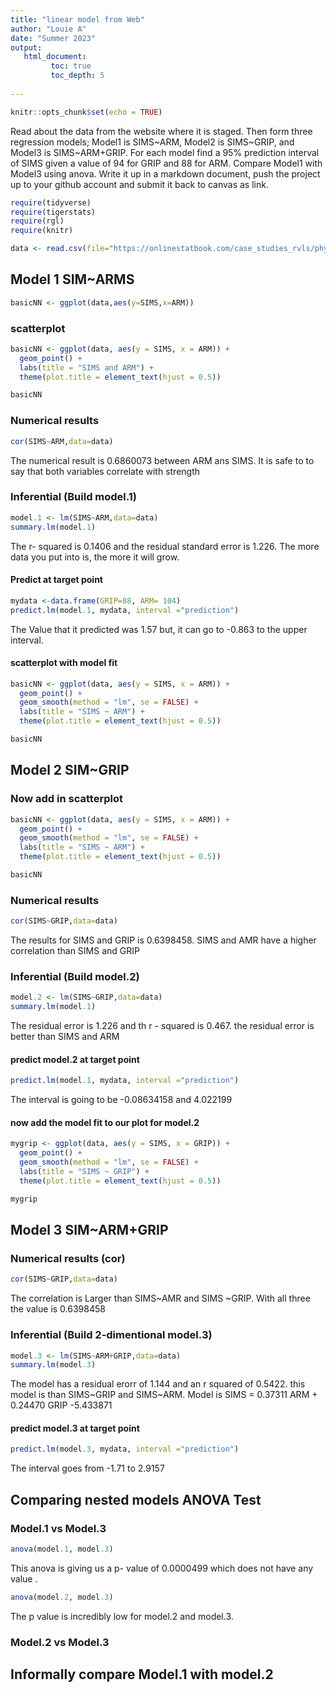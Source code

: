 ```yaml
---
title: "linear model from Web"
author: "Louie A"
date: "Summer 2023"
output:
   html_document:
         toc: true
         toc_depth: 5
        
---
```


```r
knitr::opts_chunk$set(echo = TRUE)
```

Read about the data from the website where it is staged.  Then form three regression models; Model1 is SIMS~ARM, Model2 is SIMS~GRIP, and Model3 is SIMS~ARM+GRIP. For each model find a 95% prediction interval of SIMS given a value of 94  for GRIP and 88 for ARM. Compare Model1 with Model3 using anova. Write it up in a markdown document, push the project up to your github account and submit it back to canvas as link. 

 


```r
require(tidyverse)
require(tigerstats)
require(rgl)
require(knitr)

```

```r
data <- read.csv(file="https://onlinestatbook.com/case_studies_rvls/physical_strength/data.txt",sep="",header=TRUE)  

```

## Model 1 SIM~ARMS

```r
basicNN <- ggplot(data,aes(y=SIMS,x=ARM))
```



### scatterplot


```r
basicNN <- ggplot(data, aes(y = SIMS, x = ARM)) +
  geom_point() +
  labs(title = "SIMS and ARM") +
  theme(plot.title = element_text(hjust = 0.5))

basicNN
```







### Numerical results

```r
cor(SIMS~ARM,data=data)
```
The numerical result is 0.6860073 between ARM ans SIMS. It is safe to to say that both variables correlate with strength 



### Inferential  (Build model.1)

```r
model.1 <- lm(SIMS~ARM,data=data)
summary.lm(model.1)
```

The r- squared is 0.1406 and the residual standard error is 1.226. The more data you put into is, the more it will grow.


#### Predict at target point
```r
mydata <-data.frame(GRIP=88, ARM= 104)
predict.lm(model.1, mydata, interval ="prediction")
```
The Value that it predicted was 1.57 but, it can go to -0.863 to the upper interval.

#### scatterplot with model fit
  
```r
basicNN <- ggplot(data, aes(y = SIMS, x = ARM)) +
  geom_point() +
  geom_smooth(method = "lm", se = FALSE) +
  labs(title = "SIMS ~ ARM") +
  theme(plot.title = element_text(hjust = 0.5))

basicNN

```
  
  
  
  
  
  
  
  

## Model 2 SIM~GRIP




### Now add in scatterplot
```r
basicNN <- ggplot(data, aes(y = SIMS, x = ARM)) +
  geom_point() +
  geom_smooth(method = "lm", se = FALSE) +
  labs(title = "SIMS ~ ARM") +
  theme(plot.title = element_text(hjust = 0.5))

basicNN

```

### Numerical results 
```r
cor(SIMS~GRIP,data=data)
```
The results for SIMS and GRIP is 0.6398458. SIMS and AMR have a higher correlation than SIMS and GRIP

### Inferential  (Build model.2)
  
```r
model.2 <- lm(SIMS~GRIP,data=data)
summary.lm(model.1)
```
The residual error is 1.226 and th r - squared is 0.467. the residual error is better than SIMS and ARM




#### predict model.2 at target point


```r
predict.lm(model.1, mydata, interval ="prediction")
```
The  interval is going to be -0.08634158 and 4.022199


#### now add the model fit to our plot for model.2
  
```r
mygrip <- ggplot(data, aes(y = SIMS, x = GRIP)) +
  geom_point() +
  geom_smooth(method = "lm", se = FALSE) +
  labs(title = "SIMS ~ GRIP") +
  theme(plot.title = element_text(hjust = 0.5))

mygrip

```





## Model 3 SIM~ARM+GRIP

### Numerical results (cor)

```r
cor(SIMS~GRIP,data=data)
```
The correlation is Larger than SIMS~AMR and SIMS ~GRIP. With all three the value is 0.6398458




### Inferential  (Build 2-dimentional model.3)

```r
model.3 <- lm(SIMS~ARM+GRIP,data=data)
summary.lm(model.3)
```

The model has a residual erorr of 1.144 and an r squared of 0.5422. this model is than SIMS~GRIP and SIMS~ARM. Model is SIMS = 0.37311 ARM + 0.24470 GRIP -5.433871


#### predict model.3 at target point

```r
predict.lm(model.3, mydata, interval ="prediction")
```
The interval goes from -1.71 to 2.9157

  

## Comparing nested models ANOVA Test

### Model.1 vs Model.3

```r
anova(model.1, model.3)
```
This anova is giving us a p- value of 0.0000499 which does not have any value .  

```r
anova(model.2, model.3)
```

The p value is incredibly low for model.2 and model.3. 

### Model.2 vs Model.3






## Informally compare Model.1 with model.2

